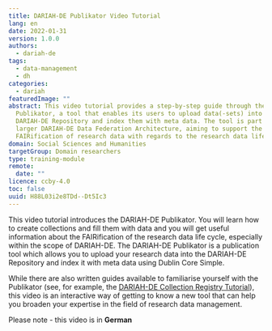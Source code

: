 ```yaml
---
title: DARIAH-DE Publikator Video Tutorial
lang: en
date: 2022-01-31
version: 1.0.0
authors:
  - dariah-de
tags:
  - data-management
  - dh
categories:
  - dariah
featuredImage: ""
abstract: This video tutorial provides a step-by-step guide through the DARIAH-DE
  Publikator, a tool that enables its users to upload data(-sets) into the
  DARIAH-DE Repository and index them with meta data. The tool is part of the
  larger DARIAH-DE Data Federation Architecture, aiming to support the
  FAIRification of research data with regards to the research data life cycle.
domain: Social Sciences and Humanities
targetGroup: Domain researchers
type: training-module
remote:
  date: ""
licence: ccby-4.0
toc: false
uuid: H88L03i2e8TDd--Dt5Ic3
---
```


This video tutorial introduces the DARIAH-DE Publikator. You will learn how to create collections and fill them with data and you will get useful information about the FAIRification of the research data life cycle, especially within the scope of DARIAH-DE. The DARIAH-DE Publikator is a publication tool which allows you to upload your research data into the DARIAH-DE Repository and index it with meta data using Dublin Core Simple.

While there are also written guides available to familiarise yourself with the Publikator (see, for example, the [DARIAH-DE Collection Registry Tutorial](https://campus.dariah.eu/resource/posts/dariah-de-collection-registry-tutorial)), this video is an interactive way of getting to know a new tool that can help you broaden your expertise in the field of research data management.

Please note - this video is in **German**

<VideoCard provider="youtube" id="4FFH5fJRLdU" title="DARIAH-DE Publikator Tutorial" subtitle="Click here to view" image="images/publikator-video.png" />
